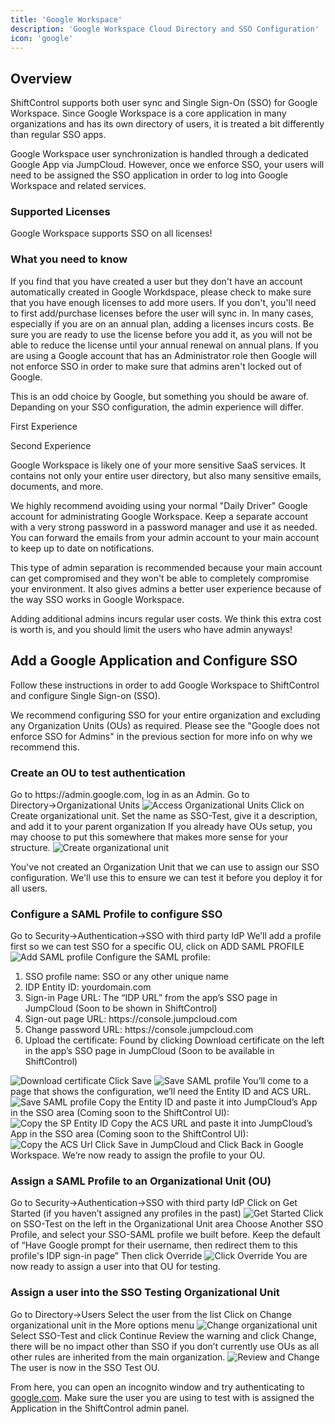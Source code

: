 ```yaml
---
title: 'Google Workspace'
description: 'Google Workspace Cloud Directory and SSO Configuration'
icon: 'google'
---
```


## Overview

ShiftControl supports both user sync and Single Sign-On (SSO) for Google Workspace. Since Google Workspace is a core application in many organizations and has its own directory of users, it is treated a bit differently than regular SSO apps.

Google Workspace user synchronization is handled through a dedicated Google App via JumpCloud. However, once we enforce SSO, your users will need to be assigned the SSO application in order to log into Google Workspace and related services.

### Supported Licenses

Google Workspace supports SSO on all licenses!

### What you need to know

<Accordion title="Google will only provision a user if licenses are available">
  If you find that you have created a user but they don't have an account automatically created in Google Workdspace, please check to make sure that you have enough licenses to add more users.
  If you don't, you'll need to first add/purchase licenses before the user will sync in.
  <Note>In many cases, especially if you are on an annual plan, adding a licenses incurs costs. Be sure you are ready to use the license before you add it, as you will not be able to reduce the license until your annual renewal on annual plans.</Note>
</Accordion>

<Accordion title="Google does not enforce SSO for Admins">
  If you are using a Google account that has an Administrator role then Google will not enforce SSO in order to make sure that admins aren't locked out of Google.

  This is an odd choice by Google, but something you should be aware of. Depanding on your SSO configuration, the admin experience will differ.

  First Experience

  Second Experience
</Accordion>

<Accordion title="We always recommend having a separate admin account to administer Google Workspace">
 Google Workspace is likely one of your more sensitive SaaS services. It contains not only your entire user directory, but also many sensitive emails, documents, and more.

 We highly recommend avoiding using your normal "Daily Driver" Google account for administrating Google Workspace. Keep a separate account with a very strong password in a password manager and use it as needed. You can forward the emails from your admin account to your main account to keep up to date on notifications.

 This type of admin separation is recommended because your main account can get compromised and they won't be able to completely compromise your environment. It also gives admins a better user experience because of the way SSO works in Google Workspace.

 <Info>Adding additional admins incurs regular user costs. We think this extra cost is worth is, and you should limit the users who have admin anyways!</Info>
</Accordion>

## Add a Google Application and Configure SSO

Follow these instructions in order to add Google Workspace to ShiftControl and configure Single Sign-on (SSO).

We recommend configuring SSO for your entire organization and excluding any Organization Units (OUs) as required. Please see the "Google does not enforce SSO for Admins" in the previous section for more info on why we recommend this.

### Create an OU to test authentication

<Steps>
  <Step title="Log in to the Google Workspace Admin Panel">
    Go to https://admin.google.com, log in as an Admin.
  </Step>
  <Step title="Manage OUs">
    Go to Directory→Organizational Units
        <img
          src="images/App-Guides/Google/Google - Organizational Units.png"
          alt="Access Organizational Units"
        />
  </Step>
  <Step title="Create an OU">
    Click on Create organizational unit.
  </Step>
  <Step title="Create an OU">
    Set the name as SSO-Test, give it a description, and add it to your parent organization
    <Note>If you already have OUs setup, you may choose to put this somewhere that makes more sense for your structure.</Note>
    <img
      src="images/App-Guides/Google/Google - Create organizational unit.png"
      alt="Create organizational unit"
    />
  </Step>
</Steps>

You've not created an Organization Unit that we can use to assign our SSO configuration. We'll use this to ensure we can test it before you deploy it for all users.

### Configure a SAML Profile to configure SSO

<Steps>
  <Step title="Go to SSO with third-party IdP">
    Go to Security→Authentication→SSO with third party IdP
  </Step>
  <Step title="Add SAML profile">
    We’ll add a profile first so we can test SSO for a specific OU, click on ADD SAML PROFILE
    <img
      src="images/App-Guides/Google/Google - Add SAML profile.png"
      alt="Add SAML profile"
    />
  </Step>
  <Step title="Configure the SAML profile">
    Configure the SAML profile:
    <ol>
      <li>SSO profile name: SSO or any other unique name</li>
      <li>IDP Entity ID: yourdomain.com</li>
      <li>Sign-in Page URL: The “IDP URL” from the app’s SSO page in JumpCloud (Soon to be shown in ShiftControl)</li>
      <li>Sign-out page URL: https://console.jumpcloud.com</li>
      <li>Change password URL: https://console.jumpcloud.com</li>
      <li>Upload the certificate: Found by clicking Download certificate on the left in the app’s SSO page in JumpCloud (Soon to be available in ShiftControl)</li>
    </ol>
    <img
      src="images/App-Guides/Google/Google - Download Certificate.png"
      alt="Download certificate"
    />
  </Step>
  <Step title="Save the profile">
    Click Save
    <img
      src="images/App-Guides/Google/Google - Save SAML profile.png"
      alt="Save SAML profile"
    />
  </Step>
  <Step title="Review the configuration page">
    You’ll come to a page that shows the configuration, we’ll need the Entity ID and ACS URL.
    <img
      src="images/App-Guides/Google/Google - Review configuration.png"
      alt="Save SAML profile"
    />
  </Step>
    <Step title="Copy the SP Entity ID">
      Copy the Entity ID and paste it into JumpCloud’s App in the SSO area (Coming soon to the ShiftControl UI):
      <img
        src="images/App-Guides/Google/Google - Copy SP Entity ID.png"
        alt="Copy the SP Entity ID"
      />
    </Step>
  <Step title="Copy the ACS Url">
    Copy the ACS URL and paste it into JumpCloud’s App in the SSO area (Coming soon to the ShiftControl UI):
    <img
      src="images/App-Guides/Google/Google - Copy ACS Url.png"
      alt="Copy the ACS Url"
    />
  </Step>
  <Step title="Save">
    Click Save in JumpCloud and Click Back in Google Workspace. We’re now ready to assign the profile to your OU.
  </Step>
</Steps>

### Assign a SAML Profile to an Organizational Unit (OU)

<Steps>
  <Step title="Go to SSO with third-party IdP">
    Go to Security→Authentication→SSO with third party IdP
  </Step>
  <Step title="Click on Get Started">
    Click on Get Started (if you haven’t assigned any profiles in the past)
    <img
      src="images/App-Guides/Google/Google - Get Started.png"
      alt="Get Started"
    />
  </Step>
  <Step title="Select SSO-Test in Organizational Unit area">
    Click on SSO-Test on the left in the Organizational Unit area
  </Step>
  <Step title="Choose Another SSO Profile">
    Choose Another SSO Profile, and select your SSO-SAML profile we built before.
  </Step>
  <Step title="Set Google prompt for username">
    Keep the default of “Have Google prompt for their username, then redirect them to this profile's IDP sign-in page”
  </Step>
  <Step title="Click Override">
    Then click Override
    <img
      src="images/App-Guides/Google/Google - Click Override.png"
      alt="Click Override"
    />
  </Step>
  <Step title="Assign a user into the OU for testing">
    You are now ready to assign a user into that OU for testing.
  </Step>
</Steps>

### Assign a user into the SSO Testing Organizational Unit

<Steps>
  <Step title="Go to the users directory">
    Go to Directory→Users
  </Step>
  <Step title="Select the user from the list">
    Select the user from the list
  </Step>
  <Step title="Change organizational unit">
    Click on Change organizational unit in the More options menu
    <img
      src="images/App-Guides/Google/Google - Change organizational unit.png"
      alt="Change organizational unit"
    />
  </Step>
  <Step title="Select SSO-Test and click Continue">
    Select SSO-Test and click Continue
  </Step>
  <Step title="Review the warning and click Change">
    Review the warning and click Change, there will be no impact other than SSO if you don’t currently use OUs as all other rules are inherited from the main organization.
    <img
      src="images/App-Guides/Google/Google - Review and Change.png"
      alt="Review and Change"
    />
  </Step>
  <Step title="Verify user in SSO Test OU">
    The user is now in the SSO Test OU.
  </Step>
</Steps>

From here, you can open an incognito window and try authenticating to [google.com](http://google.com). Make sure the user you are using to test with is assigned the Application in the ShiftControl admin panel.